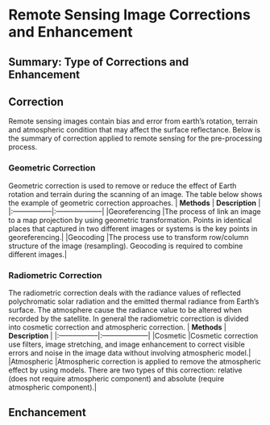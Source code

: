 # Remote Sensing Image Corrections and Enhancement

## Summary: Type of Corrections and Enhancement

## Correction
Remote sensing images contain bias and error from earth's rotation, terrain and atmospheric condition that may affect the surface reflectance. Below is the summary of correction applied to remote sensing for the pre-processing process.

### Geometric Correction
Geometric correction is used to remove or reduce the effect of Earth rotation and terrain during the scanning of an image. The table below shows the example of geometric correction approaches.
|   **Methods**    |   **Description**   |
|:-----------------|:--------------------|
|Georeferencing    |The process of link an image to a map projection by using geometric transformation. Points in identical places that captured in two different images or systems is the key points in georeferencing.|
|Geocoding         |The process use to transform row/column structure of the image (resampling). Geocoding is required to combine different images.|


### Radiometric Correction
The radiometric correction deals with the radiance values of reflected polychromatic solar radiation and the emitted thermal radiance from Earth's surface. The atmosphere cause the radiance value to be altered when recorded by the satellite. In general the radiometric correction is divided into cosmetic correction and atmospheric correction.
|   **Methods**    |   **Description**   |
|:-----------------|:--------------------|
|Cosmetic          |Cosmetic correction use filters, image stretching, and image enhancement to correct visible errors and noise in the image data without involving atmospheric model.|
|Atmospheric       |Atmospheric correction is applied to remove the atmospheric effect by using models. There are two types of this correction: relative (does not require atmospheric component) and absolute (require atmospheric component).|

## Enchancement
